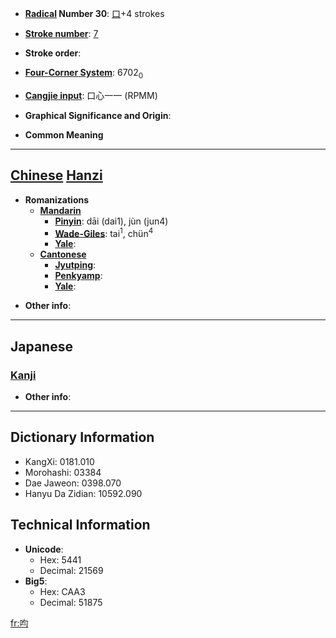 * '''[[Wiktionary:Chinese radical index| Radical]] Number 30''': [[Wiktionary:Chinese radical index 口|口]]+4 strokes

* '''[[Wiktionary:Chinese total strokes index|Stroke number]]''': [[Wiktionary:Chinese total strokes index 7|7]]

* '''Stroke order''': 

* '''[[Wiktionary:Chinese four corner index|Four-Corner System]]''': 6702<sub>0</sub>

* '''[[Wiktionary:Chinese Cangjie index|Cangjie input]]''': 口心一一 (RPMM)

* '''Graphical Significance and Origin''': 

* '''Common Meaning'''

----

== [[Chinese]] [[Hanzi]] ==

* '''Romanizations'''
** '''[[Mandarin]]'''
*** '''[[Pinyin]]''': dāi (dai1), jùn (jun4)
*** '''[[Wade-Giles]]''': tai<sup>1</sup>, chün<sup>4</sup>
*** '''[[Yale]]''': 
** '''[[Cantonese]]'''
*** '''[[Jyutping]]''':
*** '''[[Penkyamp]]''': 
*** '''[[Yale]]''': 

* '''Other info''': 

----

==Japanese==
===[[Kanji]]===
{{kanji|on readings=[[きん]] (kin)
|kun readings=[[はく]] (haku), [[とむらう]] (tomurau), [[とぶらう]] (toburau)
}}

* '''Other info''':  

----

== Dictionary Information ==

* KangXi: 0181.010
* Morohashi: 03384
* Dae Jaweon: 0398.070
* Hanyu Da Zidian: 10592.090

== Technical Information ==

* '''Unicode''':
** Hex: 5441
** Decimal: 21569
* '''Big5''':
** Hex: CAA3
** Decimal: 51875

[[fr:呁]]
